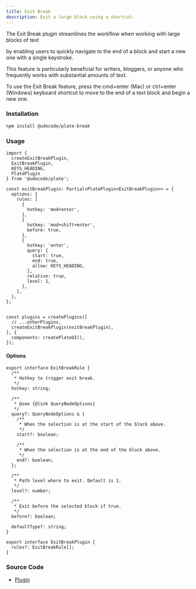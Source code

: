 ```yaml
---
title: Exit Break
description: Exit a large block using a shortcut.
---
```


The Exit Break plugin streamlines the workflow when working with large blocks of text

by enabling users to quickly navigate to the end of a block and start a new one with a single keystroke.

This feature is particularly beneficial for writers, bloggers, or anyone who frequently works with substantial amounts of text.

To use the Exit Break feature, press the cmd+enter (Mac) or ctrl+enter (Windows) keyboard shortcut to move to the end of a text block and begin a new one.

### Installation

```bash
npm install @udecode/plate-break
```

### Usage

```tsx
import {
  createExitBreakPlugin,
  ExitBreakPlugin,
  KEYS_HEADING,
  PlatePlugin
} from '@udecode/plate';

const exitBreakPlugin: Partial<PlatePlugin<ExitBreakPlugin>> = {
  options: {
    rules: [
      {
        hotkey: 'mod+enter',
      },
      {
        hotkey: 'mod+shift+enter',
        before: true,
      },
      {
        hotkey: 'enter',
        query: {
          start: true,
          end: true,
          allow: KEYS_HEADING,
        },
        relative: true,
        level: 1,
      },
    ],
  },
};


const plugins = createPlugins([
  // ...otherPlugins,
  createExitBreakPlugin(exitBreakPlugin),
], {
  components: createPlateUI(),
});
```

#### Options

```tsx
export interface ExitBreakRule {
  /**
   * Hotkey to trigger exit break.
   */
  hotkey: string;

  /**
   * @see {@link QueryNodeOptions}
   */
  query?: QueryNodeOptions & {
    /**
     * When the selection is at the start of the block above.
     */
    start?: boolean;

    /**
     * When the selection is at the end of the block above.
     */
    end?: boolean;
  };

  /**
   * Path level where to exit. Default is 1.
   */
  level?: number;

  /**
   * Exit before the selected block if true.
   */
  before?: boolean;

  defaultType?: string;
}

export interface ExitBreakPlugin {
  rules?: ExitBreakRule[];
}
```

### Source Code

- [Plugin](https://github.com/udecode/plate/blob/main/packages/editor/break/src/exit-break/createExitBreakPlugin.ts)